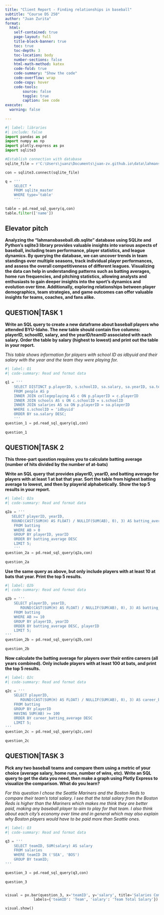 ```yaml
---
title: "Client Report - Finding relationships in baseball"
subtitle: "Course DS 250"
author: "Juan Zurita"
format:
  html:
    self-contained: true
    page-layout: full
    title-block-banner: true
    toc: true
    toc-depth: 3
    toc-location: body
    number-sections: false
    html-math-method: katex
    code-fold: true
    code-summary: "Show the code"
    code-overflow: wrap
    code-copy: hover
    code-tools:
        source: false
        toggle: true
        caption: See code
execute: 
  warning: false
    
---
```


```python
#| label: libraries
#| include: false
import pandas as pd
import numpy as np
import plotly.express as px
import sqlite3
```

```python

#Establish connection with database
sqlite_file = r'C:\Users\juanz\Documents\juan-zv.github.io\data\lahmansbaseballdb.sqlite'

con = sqlite3.connect(sqlite_file)

q = '''
    SELECT * 
    FROM sqlite_master 
    WHERE type='table'
    '''
    
table = pd.read_sql_query(q,con)
table.filter(['name'])

```

## Elevator pitch

__Analyzing the "lahmansbaseball.db.sqlite" database using SQLite and Python's sqlite3 library provides valuable insights into various aspects of baseball, including team performance, player statistics, and league dynamics. By querying the database, we can uncover trends in team standings over multiple seasons, track individual player performances, and assess the overall competitiveness of different leagues. Visualizing the data can help in understanding patterns such as batting averages, home run frequencies, and pitching statistics, allowing analysts and enthusiasts to gain deeper insights into the sport's dynamics and evolution over time. Additionally, exploring relationships between player demographics, team strategies, and game outcomes can offer valuable insights for teams, coaches, and fans alike.__


## QUESTION|TASK 1

__Write an SQL query to create a new dataframe about baseball players who attended BYU-Idaho. The new table should contain five columns: playerID, schoolID, salary, and the yearID/teamID associated with each salary. Order the table by salary (highest to lowest) and print out the table in your report.__

_This table shows information for players with school ID as idbyuid and their salary with the year and the team they were playing for. _

```python
#| label: Q1
#| code-summary: Read and format data

q1 = '''
    SELECT DISTINCT p.playerID, s.schoolID, sa.salary, sa.yearID, sa.teamID
    FROM people AS p
    INNER JOIN collegeplaying AS c ON p.playerID = c.playerID
    INNER JOIN schools AS s ON c.schoolID = s.schoolID
    INNER JOIN salaries AS sa ON p.playerID = sa.playerID
    WHERE s.schoolID = 'idbyuid'
    ORDER BY sa.salary DESC;
    '''
question_1 = pd.read_sql_query(q1,con)
    
question_1


```


## QUESTION|TASK 2

__This three-part question requires you to calculate batting average (number of hits divided by the number of at-bats)__


__Write an SQL query that provides playerID, yearID, and batting average for players with at least 1 at bat that year. Sort the table from highest batting average to lowest, and then by playerid alphabetically. Show the top 5 results in your report.__

```python
#| label: Q2a
#| code-summary: Read and format data

q2a = '''
   SELECT playerID, yearID, 
   ROUND(CAST(SUM(H) AS FLOAT) / NULLIF(SUM(AB), 0), 3) AS batting_average
    FROM batting
    WHERE AB > 0
    GROUP BY playerID, yearID
    ORDER BY batting_average DESC
    LIMIT 5;
    '''
question_2a = pd.read_sql_query(q2a,con)
    
question_2a


```

__Use the same query as above, but only include players with at least 10 at bats that year. Print the top 5 results.__

```python
#| label: Q2b
#| code-summary: Read and format data

q2b = '''
    SELECT playerID, yearID, 
       ROUND(CAST(SUM(H) AS FLOAT) / NULLIF(SUM(AB), 0), 3) AS batting_average
    FROM batting
    WHERE AB >= 10  
    GROUP BY playerID, yearID
    ORDER BY batting_average DESC, playerID
    LIMIT 5;
'''
question_2b = pd.read_sql_query(q2b,con)
    
question_2b


```

__Now calculate the batting average for players over their entire careers (all years combined). Only include players with at least 100 at bats, and print the top 5 results.__

```python
#| label: Q2c
#| code-summary: Read and format data

q2c = '''
    SELECT playerID, 
       ROUND(CAST(SUM(H) AS FLOAT) / NULLIF(SUM(AB), 0), 3) AS career_batting_average
    FROM batting
    GROUP BY playerID
    HAVING SUM(AB) >= 100  
    ORDER BY career_batting_average DESC
    LIMIT 5;
'''
question_2c = pd.read_sql_query(q2c,con)
    
question_2c


```


## QUESTION|TASK 3

__Pick any two baseball teams and compare them using a metric of your choice (average salary, home runs, number of wins, etc). Write an SQL query to get the data you need, then make a graph using Plotly Express to visualize the comparison. What do you learn?__

_For this question I chose the Seattle Mariners and the Boston Reds to compare their team's total salary. I see that the total salary from the Boston Reds is higher than the Mariners which makes me think they are better paid, making any baseball player to aim to play for that team. I also think about each city's economy over time and in general which may also explain why Boston players would have to be paid more than Seattle ones._

```python
#| label: Q3
#| code-summary: Read and format data

q3 = '''
    SELECT teamID, SUM(salary) AS salary
    FROM salaries
    WHERE teamID IN ('SEA', 'BOS')
    GROUP BY teamID;
'''

question_3 = pd.read_sql_query(q3,con)
    
question_3


visual = px.bar(question_3, x='teamID', y='salary', title='Salaries Comparison',
             labels={'teamID': 'Team', 'salary': 'Team Total Salary'})

visual.show()

```
